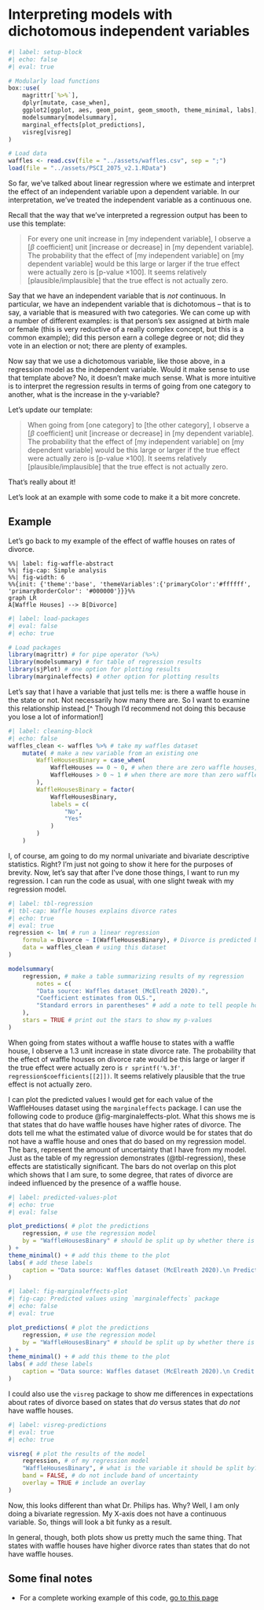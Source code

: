 # Interpreting models with dichotomous independent variables

```r
#| label: setup-block
#| echo: false
#| eval: true

# Modularly load functions
box::use(
    magrittr[`%>%`],
    dplyr[mutate, case_when],
    ggplot2[ggplot, aes, geom_point, geom_smooth, theme_minimal, labs],
    modelsummary[modelsummary],
    marginal_effects[plot_predictions],
    visreg[visreg]
)

# Load data
waffles <- read.csv(file = "../assets/waffles.csv", sep = ";")
load(file = "../assets/PSCI_2075_v2.1.RData")
```

So far, we've talked about linear regression where we estimate and interpret the effect of an independent variable upon a dependent variable. In our interpretation, we've treated the independent variable as a continuous one.

Recall that the way that we've interpreted a regression output has been to use this template:

> For every one unit increase in [my independent variable], I observe a [$\beta$ coefficient] unit [increase or decrease] in [my dependent variable]. The probability that the effect of [my independent variable] on [my dependent variable] would be this large or larger if the true effect were actually zero is [p-value $\times 100$]. It seems relatively [plausible/implausible] that the true effect is not actually zero.

Say that we have an independent variable that is *not* continuous. In particular, we have an independent variable that is dichotomous -- that is to say, a variable that is measured with two categories. We can come up with a number of different examples: is that person's sex assigned at birth male or female (this is very reductive of a really complex concept, but this is a common example); did this person earn a college degree or not; did they vote in an election or not; there are plenty of examples.

Now say that we use a dichotomous variable, like those above, in a regression model as the independent variable. Would it make sense to use that template above? No, it doesn't make much sense. What is more intuitive is to interpret the regression results in terms of going from one category to another, what is the increase in the y-variable?

Let's update our template:

> When going from [one category] to [the other category], I observe a [$\beta$ coefficient] unit [increase or decrease] in [my dependent variable]. The probability that the effect of [my independent variable] on [my dependent variable] would be this large or larger if the true effect were actually zero is [p-value $\times 100$]. It seems relatively [plausible/implausible] that the true effect is not actually zero.

That's really about it!

Let's look at an example with some code to make it a bit more concrete.

## Example

Let's go back to my example of the effect of waffle houses on rates of divorce.

```mermaid
%%| label: fig-waffle-abstract
%%| fig-cap: Simple analysis
%%| fig-width: 6
%%{init: {'theme':'base', 'themeVariables':{'primaryColor':'#ffffff', 'primaryBorderColor': '#000000'}}}%%
graph LR
A[Waffle Houses] --> B[Divorce]
```

```r
#| label: load-packages
#| eval: false
#| echo: true

# Load packages
library(magrittr) # for pipe operator (%>%)
library(modelsummary) # for table of regression results
library(sjPlot) # one option for plotting results
library(marginaleffects) # other option for plotting results
```

Let's say that I have a variable that just tells me: is there a waffle house in the state or not. Not necessarily how many there are. So I want to examine this relationship instead.[^ Though I'd recommend not doing this because you lose a lot of information!]

```r
#| label: cleaning-block
#| echo: false
waffles_clean <- waffles %>% # take my waffles dataset
    mutate( # make a new variable from an existing one
        WaffleHousesBinary = case_when(
            WaffleHouses == 0 ~ 0, # when there are zero waffle houses, code the new one as zero
            WaffleHouses > 0 ~ 1 # when there are more than zero waffle houses, code the new one as one
        ),
        WaffleHousesBinary = factor(
            WaffleHousesBinary,
            labels = c(
                "No",
                "Yes"
            )
        )
    )
```

I, of course, am going to do my normal univariate and bivariate descriptive statistics. Right? I'm just not going to show it here for the purposes of brevity. Now, let's say that after I've done those things, I want to run my regression. I can run the code as usual, with one slight tweak with my regression model.

```r
#| label: tbl-regression
#| tbl-cap: Waffle houses explains divorce rates
#| echo: true
#| eval: true
regression <- lm( # run a linear regression
    formula = Divorce ~ I(WaffleHousesBinary), # Divorce is predicted by a binary version of my wafflehouses variable
    data = waffles_clean # using this dataset
)

modelsummary(
    regression, # make a table summarizing results of my regression
        notes = c(
        "Data source: Waffles dataset (McElreath 2020).",
        "Coefficient estimates from OLS.",
        "Standard errors in parentheses" # add a note to tell people how this model was created and with what data.
    ),
    stars = TRUE # print out the stars to show my p-values
)
```

When going from states without a waffle house to states with a waffle house, I observe a 1.3 unit increase in state divorce rate. The probability that the effect of waffle houses on divorce rate would be this large or larger if the true effect were actually zero is ```r sprintf('%.3f', regression$coefficients[[2]])```. It seems relatively plausible that the true effect is not actually zero.

I can plot the predicted values I would get for each value of the WaffleHouses dataset using the `marginaleffects` package. I can use the following code to produce @fig-marginaleffects-plot. What this shows me is that states that do have waffle houses have higher rates of divorce. The dots tell me what the estimated value of divorce would be for states that do not have a waffle house and ones that do based on my regression model. The bars, represent the amount of uncertainty that I have from my model. Just as the table of my regression demonstrates (@tbl-regression), these effects are statistically significant. The bars do not overlap on this plot which shows that I am sure, to some degree, that rates of divorce are indeed influenced by the presence of a waffle house. 

```r
#| label: predicted-values-plot
#| echo: true
#| eval: false

plot_predictions( # plot the predictions
    regression, # use the regression model
    by = "WaffleHousesBinary" # should be split up by whether there is a waffle house or not
) +
theme_minimal() + # add this theme to the plot
labs( # add these labels
    caption = "Data source: Waffles dataset (McElreath 2020).\n Predicted values of divorce rate based on presence of waffle houses."
)
```

```r
#| label: fig-marginaleffects-plot
#| fig-cap: Predicted values using `marginaleffects` package
#| echo: false
#| eval: true

plot_predictions( # plot the predictions
    regression, # use the regression model
    by = "WaffleHousesBinary" # should be split up by whether there is a waffle house or not
) +
theme_minimal() + # add this theme to the plot
labs( # add these labels
    caption = "Data source: Waffles dataset (McElreath 2020).\n Credit: damoncroberts.com.\n Predicted values of divorce rate based on presence of waffle houses."
)
```

I could also use the `visreg` package to show me differences in expectations about rates of divorce based on states that *do* versus states that *do not* have waffle houses.

```r
#| label: visreg-predictions
#| eval: true
#| echo: true

visreg( # plot the results of the model
    regression, # of my regression model
    "WaffleHousesBinary", # what is the variable it should be split by?
    band = FALSE, # do not include band of uncertainty
    overlay = TRUE # include an overlay
)
```

Now, this looks different than what Dr. Philips has. Why? Well, I am only doing a bivariate regression. My X-axis does not have a continuous variable. So, things will look a bit funky as a result. 

In general, though, both plots show us pretty much the same thing. That states with waffle houses have higher divorce rates than states that do not have waffle houses.

## Some final notes

- For a complete working example of this code, [go to this page](https://github.com/DamonCharlesRoberts/psci2075sp23.classes.damoncroberts.com/blob/main/examples/dichotomous_independent_variables.R)